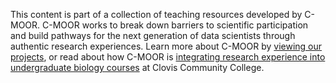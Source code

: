 This content is part of a collection of teaching resources developed by C-MOOR.  C-MOOR works to break down barriers to scientific participation and build pathways for the next generation of data scientists through authentic research experiences.  Learn more about C-MOOR by [viewing our projects](https://github.com/c-moor), or read about how C-MOOR is [integrating research experience into undergraduate biology courses](https://www.cloviscollege.edu/alumni-and-community/c-moor/c-moor.html) at Clovis Community College.
